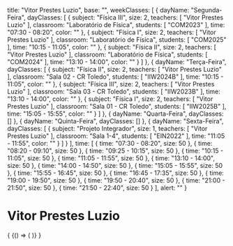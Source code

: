   title: "Vitor Prestes Luzio",
  base: "",
  weekClasses: [
    {
      dayName: "Segunda-Feira",
      dayClasses: [
        {
          subject: "Física III",
          size: 2,
          teachers: [
            "Vitor Prestes Luzio"
          ],
          classroom: "Laboratório de Física",
          students: [
            "COM2023"
          ],
          time: "07:30 - 08:20",
          color: ""
        },
        {
          subject: "Física I",
          size: 2,
          teachers: [
            "Vitor Prestes Luzio"
          ],
          classroom: "Laboratório de Física",
          students: [
            "COM2025"
          ],
          time: "10:15 - 11:05",
          color: ""
        },
        {
          subject: "Física II",
          size: 2,
          teachers: [
            "Vitor Prestes Luzio"
          ],
          classroom: "Laboratório de Física",
          students: [
            "COM2024"
          ],
          time: "13:10 - 14:00",
          color: ""
        }
      ]
    },
    {
      dayName: "Terça-Feira",
      dayClasses: [
        {
          subject: "Física II",
          size: 2,
          teachers: [
            "Vitor Prestes Luzio"
          ],
          classroom: "Sala 02 - CR Toledo",
          students: [
            "IIW2024B"
          ],
          time: "10:15 - 11:05",
          color: ""
        },
        {
          subject: "Física III",
          size: 2,
          teachers: [
            "Vitor Prestes Luzio"
          ],
          classroom: "Sala 03 - CR Toledo",
          students: [
            "IIW2023B"
          ],
          time: "13:10 - 14:00",
          color: ""
        },
        {
          subject: "Física I",
          size: 2,
          teachers: [
            "Vitor Prestes Luzio"
          ],
          classroom: "Sala 01 - CR Toledo",
          students: [
            "IIW2025B"
          ],
          time: "15:05 - 15:55",
          color: ""
        }
      ]
    },
    {
      dayName: "Quarta-Feira",
      dayClasses: []
    },
    {
      dayName: "Quinta-Feira",
      dayClasses: []
    },
    {
      dayName: "Sexta-Feira",
      dayClasses: [
        {
          subject: "Projeto Integrador",
          size: 1,
          teachers: [
            "Vitor Prestes Luzio"
          ],
          classroom: "Sala 1-4",
          students: [
            "EIN2022"
          ],
          time: "11:05 - 11:55",
          color: ""
        }
      ]
    }
  ],
  time: [
    {
      time: "07:30 - 08:20",
      size: 50
    },
    {
      time: "08:20 - 09:10",
      size: 50
    },
    {
      time: "09:25 - 10:15",
      size: 50
    },
    {
      time: "10:15 - 11:05",
      size: 50
    },
    {
      time: "11:05 - 11:55",
      size: 50
    },
    {
      time: "13:10 - 14:00",
      size: 50
    },
    {
      time: "14:00 - 14:50",
      size: 50
    },
    {
      time: "15:05 - 15:55",
      size: 50
    },
    {
      time: "15:55 - 16:45",
      size: 50
    },
    {
      time: "16:45 - 17:35",
      size: 50
    },
    {
      time: "19:00 - 19:50",
      size: 50
    },
    {
      time: "19:50 - 20:40",
      size: 50
    },
    {
      time: "21:00 - 21:50",
      size: 50
    },
    {
      time: "21:50 - 22:40",
      size: 50
    }
  ],
  alert: ""
}

# Vitor Prestes Luzio

<div>
  {
    <BrowserOnly>
      {() => (
        <Grid
          title={data.title}
          weekClasses={data.weekClasses}
          time={data.time}
        />
      )}
    </BrowserOnly>
  }
</div>
